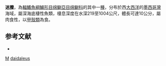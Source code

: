 {{Speciesbox
| taxon = Exechodontes daidaleus
| status = NE
| status_system = IUCN3.1
| binomial_authority = [[DeWitt|DeWitt]], 1977
| synonyms = 
}}

'''迷鰧'''，為[[輻鰭魚綱|輻鰭魚綱]][[鱸形目|鱸形目]][[绵鳚亞目|绵鳚亞目]][[绵鳚科|绵鳚科]]的其中一[[種|種]]，分布於西[[大西洋|大西洋]]的[[墨西哥灣|墨西哥灣]]海域，屬深海底棲性魚類，棲息深度在水深219至1004公尺，體長可達10公分，屬肉食性，以[[甲殼類|甲殼類]]為食。

==参考文献==
*{{FishBase_species|genus=Exechodontes|species=daidaleus|year=2011|month=12}}

{{鱸形目小作品}}

{{taxonbar}}
[[Category:_1977年描述的鱼类|M]]
[[Category:迷鰧属|daidaleus]]